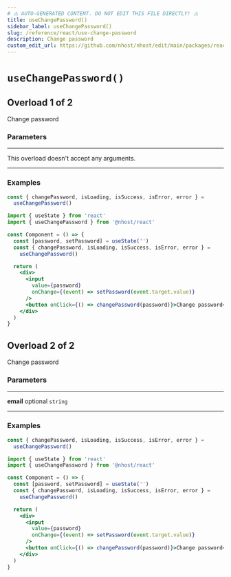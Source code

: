 ```yaml
---
# ⚠️ AUTO-GENERATED CONTENT. DO NOT EDIT THIS FILE DIRECTLY! ⚠️
title: useChangePassword()
sidebar_label: useChangePassword()
slug: /reference/react/use-change-password
description: Change password
custom_edit_url: https://github.com/nhost/nhost/edit/main/packages/react/src/hooks/user.ts#L161
---
```


# `useChangePassword()`

## Overload 1 of 2

Change password

### Parameters

---

<span className="light-grey">This overload doesn't accept any arguments.</span>

---

### Examples

```js
const { changePassword, isLoading, isSuccess, isError, error } =
  useChangePassword()
```

```jsx
import { useState } from 'react'
import { useChangePassword } from '@nhost/react'

const Component = () => {
  const [password, setPassword] = useState('')
  const { changePassword, isLoading, isSuccess, isError, error } =
    useChangePassword()

  return (
    <div>
      <input
        value={password}
        onChange={(event) => setPassword(event.target.value)}
      />
      <button onClick={() => changePassword(password)}>Change password</button>
    </div>
  )
}
```

## Overload 2 of 2

Change password

### Parameters

---

**<span className="parameter-name">email</span>** <span className="optional-status">optional</span> `string`

---

### Examples

```js
const { changePassword, isLoading, isSuccess, isError, error } =
  useChangePassword()
```

```jsx
import { useState } from 'react'
import { useChangePassword } from '@nhost/react'

const Component = () => {
  const [password, setPassword] = useState('')
  const { changePassword, isLoading, isSuccess, isError, error } =
    useChangePassword()

  return (
    <div>
      <input
        value={password}
        onChange={(event) => setPassword(event.target.value)}
      />
      <button onClick={() => changePassword(password)}>Change password</button>
    </div>
  )
}
```
